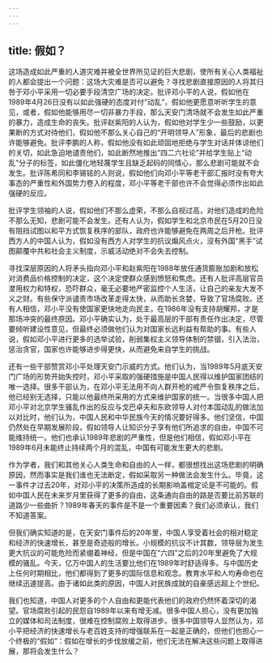 ```yaml
---
---
---
```

title: 假如？
---



这场造成如此严重的人道灾难并被全世界所见证的巨大悲剧，使所有关心人类福祉的人都会提出一个问题：这场大灾难是否可以避免？寻找悲剧直接原因的人将其归咎于邓小平采用一切必要手段清空广场的决定。批评邓小平的人说，假如他在1989年4月26日没有以如此强硬的态度对付“动乱”，假如他更愿意听听学生的意见，或者，假如他能够用尽一切非暴力手段，那么天安门清场就不会发生如此严重的暴力，造成生命的丧失。批评赵紫阳的人认为，假如他对学生少一些鼓励，以更果断的方式对待他们，假如他不那么关心自己的“开明领导人”形象，最后的悲剧也许能够避免。批评李鹏的人称，假如他没有如此顽固地拒绝与学生对话并体谅他们的关切，如此急迫地谴责他们，如此断然地推出“四二六社论”并给学生贴上“动乱”分子的标签，如此僵化地轻蔑学生且缺乏起码的同情心，那么悲剧可能就不会发生。批评陈希同和李锡铭的人则说，假如他们向邓小平等老干部汇报时没有夸大事态的严重性和外国势力卷入的程度，邓小平等老干部也许不会觉得必须作出如此强硬的反应。

批评学生领袖的人说，假如他们不那么虚荣，不那么自视过高，对他们造成的危险不那么无知，悲剧可能不会发生。还有人认为，假如学生和北京市民在5月20日没有阻挡试图以和平方式恢复秩序的部队，政府也许能够避免在两周之后开枪。批评西方人的中国人认为，假如没有西方人对学生的抗议煽风点火，没有外国“黑手”试图颠覆中共和社会主义制度，示威活动绝对不会失去控制。

寻找深层原因的人将矛头指向邓小平和赵紫阳在1988年放任通货膨胀加剧和放松对消费品价格控制的决定，这个决定使群众感到愤怒和焦虑。还有人批评高层官员漤用权力和特权，恐吓群众，毫无必要地严密监控个人生活，让自己的亲友大发不义之财。有些保守派谴责市场改革走得太快，从而助长贪婪，导致了官场腐败。还有人相信，邓小平没有使国家更快地走向民主，在1986年没有支持胡耀邦，才是那场冲突的最终原因。邓小平确实认为，处于最高层的干部有责任作出决定，尽管要倾听建设性意见，但最终必须做他们认为对国家长远利益有帮助的事。有些人说，假如邓小平进行更多的选举试验，削弱集权主义领导体制的禁锢，引入法治，惩治贪官，国家也许能够进步得更快，从而避免来自学生的挑战。

还有一些干部赞赏邓小平处理天安门示威的方式。他们认为，当1989年5月底天安门广场的形势开始失控时，邓小平采取的强硬措施是中国人民得以维护国家团结的唯一选择。很多干部认为，在邓小平无法用不向人群开枪的戒严令恢复秩序之后，他已经别无选择，只能以他最终所采用的方式来维护国家的统一。当很多中国人把邓小平对北京学生骚乱作出的反应与戈巴卓夫和东欧领导人对付本国动乱的做法加以对比时，他们认为，中国人民和中华民族今天的情况要好得多。他们坚信，中国仍然处在早期发展阶段，假如领导人让知识分子享有他们所追求的自由，中国不可能维持统一。他们也承认1989年悲剧的严重性，但是他们相信，假如邓小平在1989年6月未能终止持续两个月的混乱，中国有可能发生更大的悲剧。

作为学者，我们和其他关心人类生命和自由的人一样，都很想找出这场悲剧的明确原因，然而事实是我们谁也无法断定，假如采取另一种做法会发生什么。毕竟，这一事件才过去20年，对邓小平的决策所造成的长期影响盖棺定论是不可能的。假如中国人民在未来岁月里获得了更多的自由，这条通向自由的路是否要比前苏联的道路少一些曲折？1989年春天的事件是不是一个重要因素？我们必须承认，我们不知道答案。

但我们确实知道的是，在天安门事件后的20年里，中国人享受着社会的相对稳定和经济的快速增长，甚至是奇迹般的增长。小规模的抗议不计其数，领导层为发生更大抗议的可能危险而紧绷着神经，但是中国在“六四”之后的20年里避免了大规模的骚乱。今天，亿万中国人的生活要比他们在1989年时舒适得多。与中国历史上任何时期相比，他们都得到了更多的国际信息和观念。教育水平和人均寿命也在继续迅速提高。由于诸如此类的原因，中国人对民族成就的自豪感远超上个世纪。

我们也知道，中国人对更多的个人自由和更能代表他们的政府仍然怀着深切的渴望。官场腐败引起的民怨自1989年以来有增无减。很多中国人担心，没有更加独立的媒体和司法制度，很难在控制腐败上取得进步。很多中国领导人显然认为，邓小平把经济的快速增长与老百姓支持的增强联系在一起是正确的，但他们也担心一个终极的“假如”：假如在增长的步伐放缓之前，他们无法在解决这些问题上取得进展，那将会发生什么？